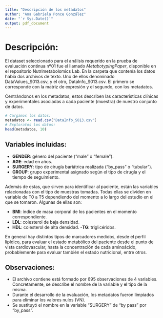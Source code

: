 ---
title: "Descripción de los metadatos"
author: "Ana Gabriela Ponce González"
date: "`r Sys.Date()`"
output: pdf_document
---

# Descripción:
El dataset seleccionado para el análisis requerido en la prueba de evaluación continua nº01 fue el llamado *MetabotypingPaper*, disponible en el repositorio Nutrimetabolomics Lab. En la carpeta que contenía los datos había dos archivos de texto. Uno de ellos denominado DataValues_S013.csv, y el otro, DataInfo_S013.csv. El primero se corresponde con la matriz de expresión y el segundo, con los metadatos.

Centrándonos en los metadatos, estos describen las características clínicas y experimentales asociadas a cada paciente (muestra) de nuestro conjunto de datos.

```{r cargar datos}
# Cargamos los datos:
metadatos <- read.csv("DataInfo_S013.csv")
# Exploratos los datos:
head(metadatos, 10)
```

## Variables incluidas:

- **GENDER**: género del paciente ("male" o "female").
- **AGE**: edad en años.
- **SURGERY**: tipo de cirugía bariátrica realizada ("by_pass" o "tubular").
- **GROUP**: grupo experimental asignado según el tipo de cirugía y el tiempo de seguimiento.

Además de estas, que sirven para identificar al paciente, están las variables relacionadas con el tipo de muestras tomadas. Todas ellas se dividen en variable de T0 a T5 dependiendo del momento a lo largo del estudio en el que se tomaron. Algunas de ellas son:

- **BMI**: índice de masa corporal de los pacientes en el momento correspondiente.
- **LDL**: colesterol de baja densidad.
- **HDL**: colesterol de alta densidad.
-**TG**: triglicéridos.

En general hay distintos tipos de marcadores medidos, desde el perfil lipídico, para evaluar el estado metabólico del paciente desde el punto de vista cardiovascular, hasta la concentración de cada aminoácido, probablemente para evaluar también el estado nutricional, entre otros.

## Observaciones:
- El archivo contiene está formado por 695 observaciones de 4 variables. Concretamente, se describe el nombre de la variable y el tipo de la misma.
- Durante el desarrollo de la evaluación, los metadatos fueron limpiados para eliminar los valores nulos (VN).
- Se sustituyó el nombre en la variable "SURGERY" de "by pass" por "by_pass".




